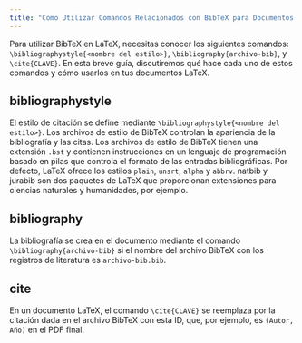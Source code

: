 ```yaml
---
title: "Cómo Utilizar Comandos Relacionados con BibTeX para Documentos LaTeX"
---
```



Para utilizar BibTeX en LaTeX, necesitas conocer los siguientes comandos: `\bibliographystyle{<nombre del estilo>}`, `\bibliography{archivo-bib}`, y `\cite{CLAVE}`. En esta breve guía, discutiremos qué hace cada uno de estos comandos y cómo usarlos en tus documentos LaTeX.

<CiteDrive />

## bibliographystyle

El estilo de citación se define mediante `\bibliographystyle{<nombre del estilo>}`. Los archivos de estilo de BibTeX controlan la apariencia de la bibliografía y las citas. Los archivos de estilo de BibTeX tienen una extensión `.bst` y contienen instrucciones en un lenguaje de programación basado en pilas que controla el formato de las entradas bibliográficas. Por defecto, LaTeX ofrece los estilos `plain`, `unsrt`, `alpha` y `abbrv`. natbib y jurabib son dos paquetes de LaTeX que proporcionan extensiones para ciencias naturales y humanidades, por ejemplo.

## bibliography

La bibliografía se crea en el documento mediante el comando `\bibliography{archivo-bib}` si el nombre del archivo BibTeX con los registros de literatura es `archivo-bib.bib`.

## cite

En un documento LaTeX, el comando `\cite{CLAVE}` se reemplaza por la citación dada en el archivo BibTeX con esta ID, que, por ejemplo, es `(Autor, Año)` en el PDF final.